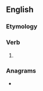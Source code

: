 ==English==

===Etymology===
{{suffix|en|care|eth}}

===Verb===
{{head|en|verb form}}

# {{en-archaic third-person singular of|care}}

===Anagrams===
* {{anagrams|en|a=acehrt|Cather|E chart|Thrace|archet|charet|raceth|rachet|reacht|trache}}